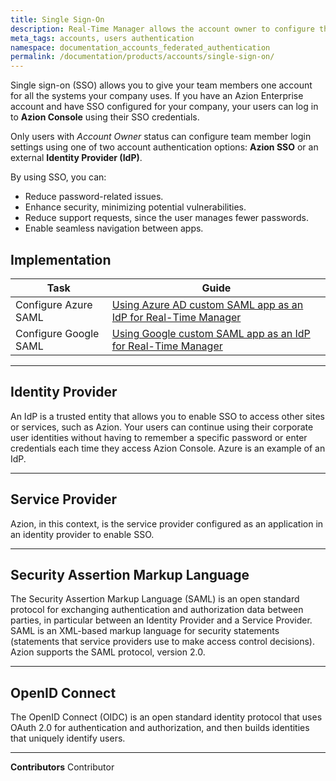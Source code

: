 ```yaml
---
title: Single Sign-On
description: Real-Time Manager allows the account owner to configure their users' login between two account authentication options, SSO from Azion or an external Identity Provider of their choice.
meta_tags: accounts, users authentication
namespace: documentation_accounts_federated_authentication
permalink: /documentation/products/accounts/single-sign-on/
---
```


Single sign-on (SSO) allows you to give your team members one account for all the systems your company uses. If you have an Azion Enterprise account and have SSO configured for your company, your users can log in to **Azion Console** using their SSO credentials.

Only users with *Account Owner* status can configure team member login settings using one of two account authentication options: **Azion SSO** or an external **Identity Provider (IdP)**.

By using SSO, you can:

- Reduce password-related issues.
- Enhance security, minimizing potential vulnerabilities.
- Reduce support requests, since the user manages fewer passwords.
- Enable seamless navigation between apps.


## Implementation

| Task | Guide |
| ---- | ----- |
| Configure Azure SAML| [Using Azure AD custom SAML app as an IdP for Real-Time Manager](/en/documentation/products/guides/sso-azure-saml/) |
| Configure Google SAML | [Using Google custom SAML app as an IdP for Real-Time Manager](/en/documentation/products/guides/sso-google-saml/) |

---

## Identity Provider

An IdP is a trusted entity that allows you to enable SSO to access other sites or services, such as Azion. Your users can continue using their corporate user identities without having to remember a specific password or enter credentials each time they access Azion Console. Azure is an example of an IdP.

---

## Service Provider

Azion, in this context, is the service provider configured as an application in an identity provider to enable SSO.

---

## Security Assertion Markup Language

The Security Assertion Markup Language (SAML) is an open standard protocol for exchanging authentication and authorization data between parties, in particular between an Identity Provider and a Service Provider. SAML is an XML-based markup language for security statements (statements that service providers use to make access control decisions). Azion supports the SAML protocol, version 2.0.

---

## OpenID Connect

The OpenID Connect (OIDC) is an open standard identity protocol that uses OAuth 2.0 for authentication and authorization, and then builds identities that uniquely identify users.



---


**Contributors** <ContributorList>Contributor</ContributorList>
